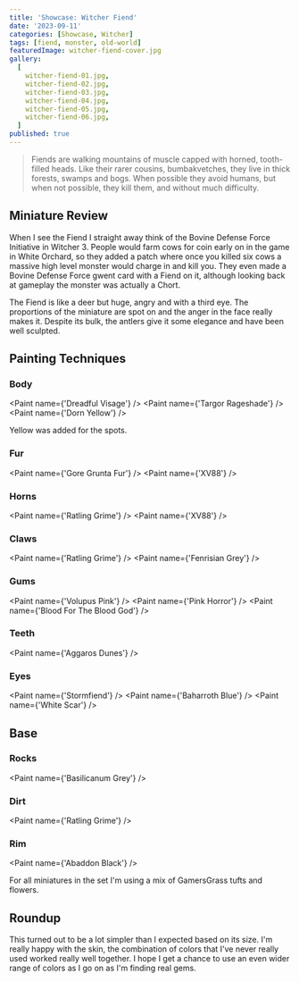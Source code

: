```yaml
---
title: 'Showcase: Witcher Fiend'
date: '2023-09-11'
categories: [Showcase, Witcher]
tags: [fiend, monster, old-world]
featuredImage: witcher-fiend-cover.jpg
gallery:
  [
    witcher-fiend-01.jpg,
    witcher-fiend-02.jpg,
    witcher-fiend-03.jpg,
    witcher-fiend-04.jpg,
    witcher-fiend-05.jpg,
    witcher-fiend-06.jpg,
  ]
published: true
---
```



> Fiends are walking mountains of muscle capped with horned, tooth-filled heads. Like their rarer cousins,
> bumbakvetches, they live in thick forests, swamps and bogs. When possible they avoid humans, but when not possible,
> they kill them, and without much difficulty.

## Miniature Review

When I see the Fiend I straight away think of the Bovine Defense Force Initiative in Witcher 3. People would farm
cows for coin early on in the game in White Orchard, so they added a patch where once you killed six cows a massive
high level monster would charge in and kill you. They even made a Bovine Defense Force gwent card with a Fiend on it,
although looking back at gameplay the monster was actually a Chort.

The Fiend is like a deer but huge, angry and with a third eye. The proportions of the miniature are spot on and the
anger in the face really makes it. Despite its bulk, the antlers give it some elegance and have been well sculpted.

## Painting Techniques

### Body

<Paint name={'Dreadful Visage'} />
<Paint name={'Targor Rageshade'} />
<Paint name={'Dorn Yellow'} />

Yellow was added for the spots.

### Fur

<Paint name={'Gore Grunta Fur'} />
<Paint name={'XV88'} />

### Horns

<Paint name={'Ratling Grime'} />
<Paint name={'XV88'} />

### Claws

<Paint name={'Ratling Grime'} />
<Paint name={'Fenrisian Grey'} />

### Gums

<Paint name={'Volupus Pink'} />
<Paint name={'Pink Horror'} />
<Paint name={'Blood For The Blood God'} />

### Teeth

<Paint name={'Aggaros Dunes'} />

### Eyes

<Paint name={'Stormfiend'} />
<Paint name={'Baharroth Blue'} />
<Paint name={'White Scar'} />

## Base

### Rocks

<Paint name={'Basilicanum Grey'} />

### Dirt

<Paint name={'Ratling Grime'} />

### Rim

<Paint name={'Abaddon Black'} />

For all miniatures in the set I'm using a mix of GamersGrass tufts and flowers.

## Roundup

This turned out to be a lot simpler than I expected based on its size. I'm really happy with the skin, the combination
of colors that I've never really used worked really well together. I hope I get a chance to use an even wider range of
colors as I go on as I'm finding real gems.
